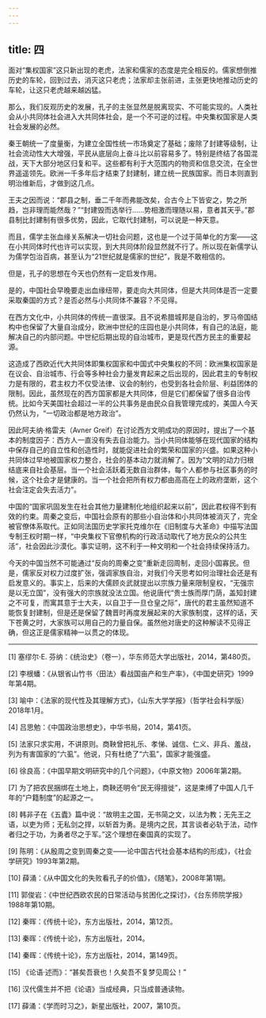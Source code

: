 ```yaml
---
---
---
```

title: 四
---



面对“集权国家”这只新出现的老虎，法家和儒家的态度是完全相反的。儒家想倒推历史的车轮，回到过去，消灭这只老虎；法家却主张前进，主张更快地推动历史的车轮，让这只老虎越来越凶猛。

那么，我们反观历史的发展，孔子的主张显然是脱离现实、不可能实现的。人类社会从小共同体社会进入大共同体社会，是一个不可逆的过程。中央集权国家是人类社会发展的必然。

秦王朝统一了度量衡，为建立全国性统一市场奠定了基础；废除了封建等级制，让社会流动性大大增强，平民从底层向上奋斗比以前容易多了。特别是终结了各国混战，天下大部分地区归复和平。这些都有利于大范围内的物资和信息交流，在全世界遥遥领先。欧洲一千多年后才结束了封建制，建立统一民族国家。而日本则直到明治维新后，才做到这几点。

王夫之因而说：“郡县之制，垂二千年而弗能改矣，合古今上下皆安之，势之所趋，岂非理而能然哉？”“封建毁而选举行……势相激而理随以易，意者其天乎。”郡县制比封建制有很多优势，因此，它取代封建制，可以说是一种天意。

而且，儒学主张血缘关系解决一切社会问题，这也是一个过于简单化的方案——这在小共同体时代也许可以实现，到大共同体阶段显然就不行了。所以现在新儒学认为儒学包治百病，甚至认为“21世纪就是儒家的世纪”，我是不敢相信的。

但是，孔子的思想在今天也仍然有一定启发作用。

是的，中国社会早晚要走出血缘纽带，要走向大共同体，但是大共同体是否一定要采取秦国的方式？是否必然与小共同体不兼容？不见得。

在西方文化中，小共同体的传统一直很深。且不说希腊城邦是自治的，罗马帝国结构中也保留了大量自治成分，欧洲中世纪的庄园也是小共同体，有自己的法庭，能解决自己的内部问题。中世纪后期出现的自治城市，更是现代西方民主的重要起源。

这造成了西欧近代大共同体即集权国家和中国式中央集权的不同：欧洲集权国家是在议会、自治城市、行会等多种社会力量发育起来之后出现的，因此君主的专制权力是有限的，君主权力不仅受法律、议会的制约，也受到各社会阶层、利益团体的限制。因此，虽然现在的西方国家都是大共同体，但是它们都保留了很多自治传统。比如今天美国社会超过一半的公共事务是由民众自我管理完成的，美国人今天仍然认为，“一切政治都是地方政治”。

因此阿夫纳·格雷夫（Avner Greif）在讨论西方文明成功的原因时，提出了一个基本的制度因子：西方人一直没有失去自治能力。当小共同体能够在现代国家的结构中保存自己的自立性和创造性时，就能促进社会的繁荣和国家的兴盛。如果这种小共同体过早地被国家权力整合，社会的基本动力就消解了。因为“文明的动力归根结底来自社会基层。当一个社会活跃着无数自治群体，每个人都参与社区事务的时候，这个社会才是健康的。当一个社会把所有权力都由高高在上的政府垄断，这个社会注定会失去活力”。

中国的“国家巩固发生在社会其他力量建制化地组织起来以前”，因此君权得不到有效的约束。周秦之变后，中国社会原有的那些小自治体和小共同体被消灭了，完全被官僚体系取代。正如同法国历史学家托克维尔在《旧制度与大革命》中描写法国专制王权时期一样，“中央集权下官僚机构的行政活动取代了地方民众的公共生活”，社会因此沙漠化。事实证明，这不利于一种文明和一个社会持续保持活力。

今天的中国当然不可能通过“反向的周秦之变”重新走回周制，走回小国寡民。但是，儒家反对权力过度扩张，强调家族自治，对我们今天思考如何治理社会还是有启发意义的。事实上，后来的大儒顾炎武就提出以宗族力量来限制皇权，“无强宗是以无立国”，没有强大的宗族就没法立国。他说唐代“贵士族而厚门荫，盖知封建之不可复，而寓其意于士大夫，以自卫于一旦仓皇之际”，唐代的君主虽然知道不能恢复封建制，但是还是保留了魏晋时再度发展起来的大家族制度，这样的话，天下苍黄之时，大家族可以用自己的力量自保。虽然他对唐史的这种解读不见得正确，但这正是儒家精神一以贯之的体现。



* * *



[1] 塞缪尔·E. 芬纳：《统治史》（卷一），华东师范大学出版社，2014，第480页。

[2] 李根蟠：《从银省山竹书〈田法〉看战国亩产和生产率》，《中国史研究》1999年第4期。

[3] 喻中：《法家的现代性及其理解方式》，《山东大学学报》（哲学社会科学版）2018年1月。

[4] 吕思勉：《中国政治思想史》，中华书局，2014，第41页。

[5] 法家只求实用，不讲原则。商鞅曾把礼乐、孝悌、诚信、仁义、非兵、羞战，列为有害国家的“六虱”。他说，只有杜绝了“六虱”，国家才能强盛。

[6] 徐良高：《中国早期文明研究中的几个问题》，《中原文物》2006年第2期。

[7] 为了把农民捆绑在土地上，商鞅还明令“民无得擅徙”，这是束缚了中国人几千年的“户籍制度”的起源之一。

[8] 韩非子在《五蠹》篇中说：“故明主之国，无书简之文，以法为教；无先王之语，以吏为师；无私剑之捍，以斩首为勇。是境内之民，其言谈者必轨于法，动作者归之于功，为勇者尽之于军。”这个理想在秦国真的实现了。

[9] 陈明：《从殷周之变到周秦之变——论中国古代社会基本结构的形成》，《社会学研究》1993年第2期。

[10] 薛涌：《从中国文化的失败看孔子的价值》，《随笔》，2008年第1期。

[11] 郭俊岩：《中世纪西欧农民的日常活动与贫困化之探讨》，《台东师院学报》1988年第10期。

[12] 秦晖：《传统十论》，东方出版社，2014，第12页。

[13] 秦晖：《传统十论》，东方出版社，2014。

[14] 秦晖：《传统十论》，东方出版社，2014，第149页。

[15] 《论语·述而》：“甚矣吾衰也！久矣吾不复梦见周公！”

[16] 汉代儒生并不把《论语》当成经典，只当成普通读物。

[17] 薛涌：《学而时习之》，新星出版社，2007，第10页。